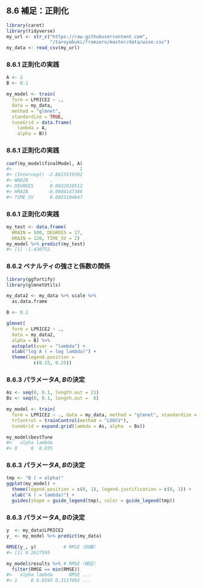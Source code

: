 ## 8.6 補足：正則化

```r
library(caret)
library(tidyverse)
my_url <- str_c("https://raw.githubusercontent.com",
                "/taroyabuki/fromzero/master/data/wine.csv")
my_data <- read_csv(my_url)
```

### 8.6.1 正則化の実践

```r
A <- 2
B <- 0.1

my_model <- train(
  form = LPRICE2 ~ .,
  data = my_data,
  method = "glmnet",
  standardize = TRUE,
  tuneGrid = data.frame(
    lambda = A,
    alpha = B))
```

### 8.6.1 正則化の実践

```r
coef(my_model$finalModel, A)
#>                         1
#> (Intercept) -2.8015519302
#> WRAIN        .           
#> DEGREES      0.0832910512
#> HRAIN       -0.0004147386
#> TIME_SV      0.0023104647
```

### 8.6.1 正則化の実践

```r
my_test <- data.frame(
  WRAIN = 500, DEGREES = 17,
  HRAIN = 120, TIME_SV = 2)
my_model %>% predict(my_test)
#> [1] -1.430752
```

### 8.6.2 ペナルティの強さと係数の関係

```r
library(ggfortify)
library(glmnetUtils)

my_data2 <- my_data %>% scale %>%
  as.data.frame

B <- 0.1

glmnet(
  form = LPRICE2 ~ .,
  data = my_data2,
  alpha = B) %>%
  autoplot(xvar = "lambda") +
  xlab("log A ( = log lambda)") +
  theme(legend.position =
          c(0.15, 0.25))
```

### 8.6.3 パラメータ$A,\,B$の決定

```r
As <- seq(0, 0.1, length.out = 21)
Bs <- seq(0, 0.1, length.out =  6)

my_model <- train(
  form = LPRICE2 ~ ., data = my_data, method = "glmnet", standardize = TRUE,
  trControl = trainControl(method = "LOOCV"),
  tuneGrid = expand.grid(lambda = As, alpha  = Bs))

my_model$bestTune
#>   alpha lambda
#> 8     0  0.035
```

### 8.6.3 パラメータ$A,\,B$の決定

```r
tmp <- "B ( = alpha)"
ggplot(my_model) +
  theme(legend.position = c(0, 1), legend.justification = c(0, 1)) +
  xlab("A ( = lambda)") +
  guides(shape = guide_legend(tmp), color = guide_legend(tmp))
```

### 8.6.3 パラメータ$A,\,B$の決定

```r
y  <- my_data$LPRICE2
y_ <- my_model %>% predict(my_data)

RMSE(y_, y)          # RMSE（訓練）
#> [1] 0.2627595

my_model$results %>% # RMSE（検証）
  filter(RMSE == min(RMSE))
#>   alpha lambda      RMSE ...
#> 1     0 0.0595 0.3117092 ...
```

